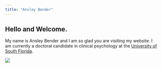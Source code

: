 ```yaml
---
title: "Ansley Bender"
---
```

<script>
   $(document).ready(function() {
     $head = $('#header');
     $head.prepend('<img src=\"Headshot.jpeg\" style=\"float: right;width: 150px;\"/>')
   });
</script>

## Hello and Welcome. 

My name is Ansley Bender and I am so glad you are visiting my website. I am currently a doctoral candidate in clinical psychology at the [University of South Florida](https://www.usf.edu/arts-sciences/departments/psychology/).

![](Headshot.jpeg)
